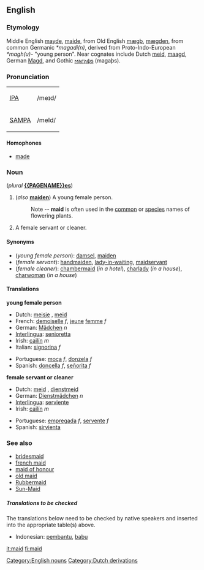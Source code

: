==English==

===Etymology===
Middle English [[mayde]], [[maide]], from Old English [[mægþ]], [[mægden]], from common Germanic ''*magadi(n)'', derived from Proto-Indo-European ''*magh(u)-'' "young person".  Near cognates include Dutch [[meid]], [[maagd]], German [[Magd]], and Gothic [[𐌼𐌰𐌲𐌰𐌸𐍃]] (magaþs).

===Pronunciation===
{| border=1 cellpadding=5
| [[w:IPA|IPA]] || /meɪd/
|-
| [[w:SAMPA|SAMPA]] || /meId/
|}

====Homophones====
*[[made]]

===Noun===
'''{{PAGENAME}}''' (''plural'' '''[[{{PAGENAME}}es]]''')
[[Category:English nouns]]

#(''also'' '''[[maiden]]''') A young female person.
#: Note -- '''maid''' is often used in the [[common]] or [[species]] names of flowering plants.
#A female servant or cleaner.

====Synonyms====
*(''young female person''): [[damsel]], [[maiden]]
*(''female servant''): [[handmaiden]], [[lady-in-waiting]], [[maidservant]]
*(''female cleaner''): [[chambermaid]] (''in a hotel''), [[charlady]] (''in a house''), [[charwoman]] (''in a house'')


====Translations====

'''young female person'''
{{top}}
*Dutch: [[meisje]] {{n}}, [[meid]] {{f}}
*French: [[demoiselle]] ''f'', [[jeune]] [[femme]] ''f''
*German: [[Mädchen]] ''n''
*[[Interlingua]]: [[senioretta]]
*Irish: [[cailín]] ''m''
*Italian: [[signorina]] ''f''
{{mid}}
*Portuguese: [[moça]] ''f'', [[donzela]] ''f''
*Spanish: [[doncella]] ''f'', [[señorita]] ''f''
{{bottom}}

'''female servant or cleaner'''
{{top}}
*Dutch: [[meid]] {{f}}, [[dienstmeid]] {{f}}
*German: [[Dienstmädchen]] ''n''
*[[Interlingua]]: [[serviente]]
*Irish: [[cailín]] ''m''
{{mid}}
*Portuguese: [[empregada]] ''f'', [[servente]] ''f''
*Spanish: [[sirvienta]]
{{bottom}}

===See also===
*[[bridesmaid]]
*[[french maid]]
*[[maid of honour]]
*[[old maid]]
*[[Rubbermaid]]
*[[Sun-Maid]]

=====Translations to be checked=====
<!--Remove this section once all of the translations below have been moved into the tables above.-->

The translations below need to be checked by native speakers and inserted into the appropriate table(s) above.

*Indonesian: [[bantu|pembantu]], [[babu]]

[[Category:Dutch derivations]]

[[it:maid]]
[[fi:maid]]